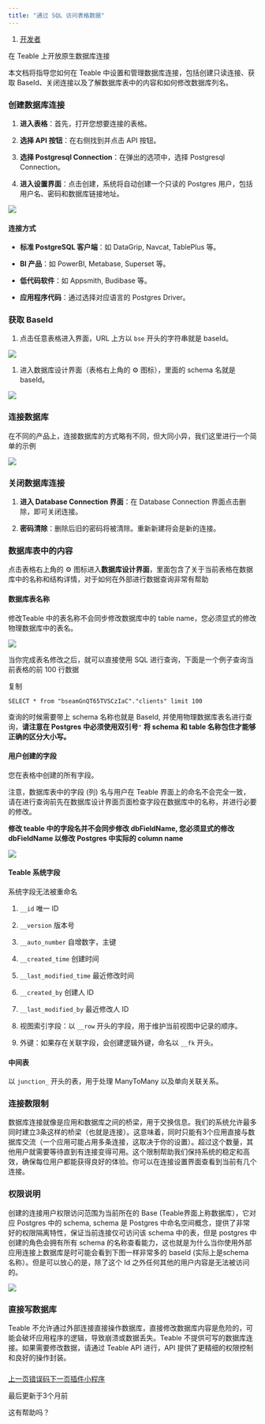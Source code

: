 ```yaml
---
title: "通过 SQL 访问表格数据"
---
```


1. [开发者](/kai-fa-zhe)

在 Teable 上开放原生数据库连接

本文档将指导您如何在 Teable 中设置和管理数据库连接，包括创建只读连接、获取 BaseId、关闭连接以及了解数据库表中的内容和如何修改数据库列名。

### 创建数据库连接

1. **进入表格**：首先，打开您想要连接的表格。

2. **选择 API 按钮**：在右侧找到并点击 API 按钮。

3. **选择 Postgresql Connection**：在弹出的选项中，选择 Postgresql Connection。

4. **进入设置界面**：点击创建，系统将自动创建一个只读的 Postgres 用户，包括用户名、密码和数据库链接地址。

<Frame caption="pg connection">
  <img src="/images/kai-fa-zhe/dd60fcb2becb23c5.png" />
</Frame>

#### 连接方式

* **标准 PostgreSQL 客户端**：如 DataGrip, Navcat, TablePlus 等。

* **BI 产品**：如 PowerBI, Metabase, Superset 等。

* **低代码软件**：如 Appsmith, Budibase 等。

* **应用程序代码**：通过选择对应语言的 Postgres Driver。

### 获取 BaseId

1. 点击任意表格进入界面，URL 上方以 `bse` 开头的字符串就是 baseId。

<Frame caption="baseId">
  <img src="/images/kai-fa-zhe/e8ef17c59ac0c067.png" />
</Frame>

1. 进入数据库设计界面（表格右上角的 ⚙ 图标），里面的 schema 名就是 baseId。

<Frame caption="Design page">
  <img src="/images/kai-fa-zhe/64fbddbd0f5519c4.png" />
</Frame>

### 连接数据库

在不同的产品上，连接数据库的方式略有不同，但大同小异，我们这里进行一个简单的示例

<Frame caption="Connection example">
  <img src="/images/kai-fa-zhe/ceef01dd644628f4.png" />
</Frame>

### 关闭数据库连接

1. **进入 Database Connection 界面**：在 Database Connection 界面点击删除，即可关闭连接。

2. **密码清除**：删除后旧的密码将被清除。重新新建将会是新的连接。

### 数据库表中的内容

点击表格右上角的 ⚙️ 图标进入**数据库设计界面**，里面包含了关于当前表格在数据库中的名称和结构详情，对于如何在外部进行数据查询非常有帮助

#### 数据库表名称

修改Teable 中的表名称不会同步修改数据库中的 table name，您必须显式的修改物理数据库中的表名。

<Frame caption="table info">
  <img src="/images/kai-fa-zhe/ba2fdb846b2062ce.png" />
</Frame>

当你完成表名修改之后，就可以直接使用 SQL 进行查询，下面是一个例子查询当前表格的前 100 行数据

复制

```
SELECT * from "bseamGnQT65TVSCzIaC"."clients" limit 100
```

查询的时候需要带上 schema 名称也就是 BaseId, 并使用物理数据库表名进行查询，**请注意在 Postgres 中必须使用双引号**`"` **将 schema 和 table 名称包住才能够正确的区分大小写。**

#### **用户创建的字段**

您在表格中创建的所有字段。

注意，数据库表中的字段 (列) 名与用户在 Teable 界面上的命名不会完全一致，请在进行查询前先在数据库设计界面页面检查字段在数据库中的名称，并进行必要的修改。

**修改 teable 中的字段名并不会同步修改 dbFieldName, 您必须显式的修改 dbFieldName 以修改 Postgres 中实际的 column name**

<Frame caption="db field name">
  <img src="/images/kai-fa-zhe/7609033391e8e7c1.png" />
</Frame>

#### **Teable 系统字段**

系统字段无法被重命名

1. `__id` 唯一 ID

2. `__version` 版本号

3. `__auto_number` 自增数字，主键

4. `__created_time` 创建时间

5. `__last_modified_time` 最近修改时间

6. `__created_by` 创建人 ID

7. `__last_modified_by` 最近修改人 ID

8. 视图索引字段：以 `__row` 开头的字段，用于维护当前视图中记录的顺序。

9. 外键：如果存在关联字段，会创建逻辑外键，命名以 `__fk` 开头。

#### 中间表

以 `junction_` 开头的表，用于处理 ManyToMany 以及单向关联关系。

### 连接数限制

数据库连接就像是应用和数据库之间的桥梁，用于交换信息。我们的系统允许最多同时建立3条这样的桥梁（也就是连接）。这意味着，同时只能有3个应用直接与数据库交流（一个应用可能占用多条连接，这取决于你的设置）。超过这个数量，其他用户就需要等待直到有连接变得可用。这个限制帮助我们保持系统的稳定和高效，确保每位用户都能获得良好的体验。你可以在连接设置界面查看到当前有几个连接。

### 权限说明

创建的连接用户权限访问范围为当前所在的 Base (Teable界面上称数据库），它对应 Postgres 中的 schema, schema 是 Postgres 中命名空间概念，提供了非常好的权限隔离特性，保证当前连接仅可访问该 schema 中的表，但是 postgres 中创建的角色会拥有所有 schema 的名称查看能力，这也就是为什么当你使用外部应用连接上数据库是时可能会看到下图一样非常多的 baseId (实际上是schema 名称）。但是可以放心的是，除了这个 Id 之外任何其他的用户内容是无法被访问的。

<Frame caption="base id in TablePlus">
  <img src="/images/kai-fa-zhe/093aebb4bc8cf732.png" />
</Frame>

### 直接写数据库

Teable 不允许通过外部连接直接操作数据库，直接修改数据库内容是危险的，可能会破坏应用程序的逻辑，导致崩溃或数据丢失。Teable 不提供可写的数据库连接。如果需要修改数据，请通过 Teable API 进行，API 提供了更精细的权限控制和良好的操作封装。

###

[上一页错误码](/kai-fa-zhe/api/cuo-wu-ma)[下一页插件小程序](/kai-fa-zhe/kuo-zhan)

最后更新于3个月前

这有帮助吗？
